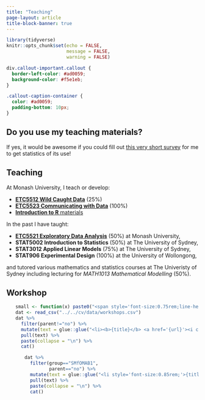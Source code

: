 ```yaml
---
title: "Teaching"
page-layout: article
title-block-banner: true
---
```


```r
library(tidyverse)
knitr::opts_chunk$set(echo = FALSE,
                      message = FALSE,
                      warning = FALSE)
```

```css
div.callout-important.callout {
  border-left-color: #ad0059;
  background-color: #f5e1eb;
}

.callout-caption-container {
  color: #ad0059;
  padding-bottom: 10px;
}
```


::: {.callout-important icon=false appearance="simple"}

## <i class="fas fa-poll"></i> Do you use my teaching materials?

If yes, it would be awesome if you could fill out [this very short survey](https://docs.google.com/forms/d/e/1FAIpQLSdVnpDphyWnBeMw21Rs8vMySi5RGYN7kQh_VHU6rT83t8CDbA/viewform?usp=sf_link) for me to get statistics of its use!


:::


## Teaching

At Monash University, I teach or develop:

  * [**ETC5512 Wild Caught Data**](https://wcd.numbat.space/) (25%)
  * [**ETC5523 Communicating with Data**](https://cwd.numbat.space/) (100%)
  * [**Introduction to R** materials](https://learnr.numbat.space/)

In the past I have taught:

* [**ETC5521 Exploratory Data Analysis**](https://eda.numbat.space/) (50%) at Monash University,
* **STAT5002 Introduction to Statistics** (50%) at The University of Sydney,
* **STAT3012 Applied Linear Models** (75%) at The University of Sydney,
* **STAT906 Experimental Design** (100%) at the University of Wollongong,

and tutored various mathematics and statistics courses at The Univeristy of Sydney including lecturing for *MATH1013 Mathematical Modelling* (50%).


## Workshop


<ul>
```r
small <- function(x) paste0("<span style='font-size:0.75rem;line-height:0.9rem;'>", x, "</span>")
dat <- read_csv("../../cv/data/workshops.csv")
dat %>% 
  filter(parent!="no") %>% 
  mutate(text = glue::glue("<li><b>{title}</b> <a href='{url}'><i class='fas fa-globe'></i></a><br> {small(paste0('Last hosted by the <b>', host, '</b> at ', date_start))}</li>")) %>% 
  pull(text) %>% 
  paste(collapse = "\n") %>% 
  cat()
```
<ul>
```r
dat %>% 
  filter(group=="SMfOMAB1",
         parent=="no") %>% 
  mutate(text = glue::glue("<li style='font-size:0.85rem;'>{title} <a href='{url}'><i class='fas fa-link'></i></a></li>")) %>% 
  pull(text) %>% 
  paste(collapse = "\n") %>% 
  cat()
```
</ul>
</ul>

